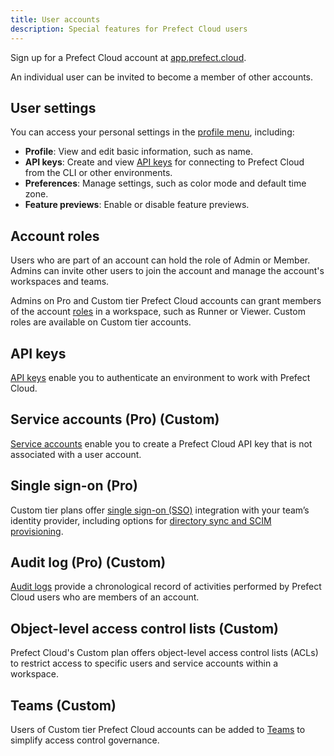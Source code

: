 ```yaml
---
title: User accounts
description: Special features for Prefect Cloud users
---
```


Sign up for a Prefect Cloud account at [app.prefect.cloud](https://app.prefect.cloud).

<Note>
An individual user can be invited to become a member of other accounts.
</Note>

## User settings

You can access your personal settings in the [profile menu](https://app.prefect.cloud/my/profile), including:

- **Profile**: View and edit basic information, such as name.
- **API keys**: Create and view [API keys](/3.0rc/manage/cloud/manage-users/api-keys/) 
for connecting to Prefect Cloud from the CLI or other environments.
- **Preferences**: Manage settings, such as color mode and default time zone.
- **Feature previews**: Enable or disable feature previews.

## Account roles

Users who are part of an account can hold the role of Admin or Member.
Admins can invite other users to join the account and manage the account's workspaces and teams.

Admins on Pro and Custom tier Prefect Cloud accounts can grant members of the account 
[roles](/3.0rc/manage/cloud/manage-users/manage-roles/) in a workspace, such as Runner or Viewer.
Custom roles are available on Custom tier accounts.

## API keys

[API keys](/3.0rc/manage/cloud/manage-users/api-keys/) enable you to authenticate an environment to work with Prefect Cloud.

## Service accounts (Pro) (Custom)

[Service accounts](/3.0rc/manage/cloud/manage-users/service-accounts/) enable you to create a 
Prefect Cloud API key that is not associated with a user account.

## Single sign-on (Pro)

Custom tier plans offer [single sign-on (SSO)](/3.0rc/manage/cloud/manage-users/configure-sso/) 
integration with your team’s identity provider, including options for 
[directory sync and SCIM provisioning](/3.0rc/manage/cloud/manage-users/configure-sso/#directory-sync).

## Audit log (Pro) (Custom)

[Audit logs](/3.0rc/manage/cloud/manage-users/audit-logs/) provide a chronological record of 
activities performed by Prefect Cloud users who are members of an account.

## Object-level access control lists (Custom)

Prefect Cloud's Custom plan offers object-level access control lists (ACLs) to 
restrict access to specific users and service accounts within a workspace.

## Teams (Custom)

Users of Custom tier Prefect Cloud accounts can be added to 
[Teams](/3.0rc/manage/cloud/manage-users/manage-teams/) to simplify access control governance.
